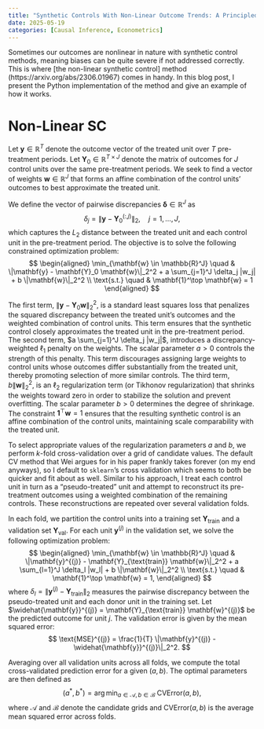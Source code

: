 ```yaml
---
title: "Synthetic Controls With Non-Linear Outcome Trends: A Principled Approach to Extrapolation"
date: 2025-05-19
categories: [Causal Inference, Econometrics]
---
```


Sometimes our outcomes are nonlinear in nature with synthetic control methods, meaning biases can be quite severe if not addressed correctly. This is where [the non-linear synthetic control] method (https://arxiv.org/abs/2306.01967) comes in handy. In this blog post, I present the Python implementation of the method and give an example of how it works.


# Non-Linear SC

Let $\mathbf{y} \in \mathbb{R}^T$ denote the outcome vector of the treated unit over $T$ pre-treatment periods. Let $\mathbf{Y}_0 \in \mathbb{R}^{T \times J}$ denote the matrix of outcomes for $J$ control units over the same pre-treatment periods. We seek to find a vector of weights $\mathbf{w} \in \mathbb{R}^J$ that forms an affine combination of the control units' outcomes to best approximate the treated unit.

We define the vector of pairwise discrepancies $\boldsymbol{\delta} \in \mathbb{R}^J$ as
$$
\delta_j = \|\mathbf{y} - \mathbf{Y}_0^{(:,j)}\|_2, \quad j = 1, \dots, J,
$$
which captures the $L_2$ distance between the treated unit and each control unit in the pre-treatment period. The objective is to solve the following constrained optimization problem:
$$
\begin{aligned}
\min_{\mathbf{w} \in \mathbb{R}^J} \quad & \|\mathbf{y} - \mathbf{Y}_0 \mathbf{w}\|_2^2 + a \sum_{j=1}^J \delta_j |w_j| + b \|\mathbf{w}\|_2^2 \\
\text{s.t.} \quad & \mathbf{1}^\top \mathbf{w} = 1
\end{aligned}
$$

The first term, $\|\mathbf{y} - \mathbf{Y}_0 \mathbf{w}\|_2^2$, is a standard least squares loss that penalizes the squared discrepancy between the treated unit's outcomes and the weighted combination of control units. This term ensures that the synthetic control closely approximates the treated unit in the pre-treatment period. The second term, $a \sum_{j=1}^J \delta_j |w_j|$, introduces a discrepancy-weighted $\ell_1$ penalty on the weights. The scalar parameter $a > 0$ controls the strength of this penalty. This term discourages assigning large weights to control units whose outcomes differ substantially from the treated unit, thereby promoting selection of more similar controls. The third term, $b \|\mathbf{w}\|_2^2$, is an $\ell_2$ regularization term (or Tikhonov regularization) that shrinks the weights toward zero in order to stabilize the solution and prevent overfitting. The scalar parameter $b > 0$ determines the degree of shrinkage. The constraint $\mathbf{1}^\top \mathbf{w} = 1$ ensures that the resulting synthetic control is an affine combination of the control units, maintaining scale comparability with the treated unit.

To select appropriate values of the regularization parameters $a$ and $b$, we perform $k$-fold cross-validation over a grid of candidate values. The default CV method that Wei argues for in his paper frankly takes forever (on my end anyways), so I default to `sklearn`'s cross validation which seems to both be quicker and fit about as well. Similar to his approach, I treat each control unit in turn as a "pseudo-treated" unit and attempt to reconstruct its pre-treatment outcomes using a weighted combination of the remaining controls. These reconstructions are repeated over several validation folds.

In each fold, we partition the control units into a training set $\mathbf{Y}_{\text{train}}$ and a validation set $\mathbf{Y}_{\text{val}}$. For each unit $\mathbf{y}^{(j)}$ in the validation set, we solve the following optimization problem:
$$
\begin{aligned}
\min_{\mathbf{w} \in \mathbb{R}^J} \quad & \|\mathbf{y}^{(j)} - \mathbf{Y}_{\text{train}} \mathbf{w}\|_2^2 + a \sum_{l=1}^J \delta_l |w_l| + b \|\mathbf{w}\|_2^2 \\
\text{s.t.} \quad & \mathbf{1}^\top \mathbf{w} = 1,
\end{aligned}
$$
where $\delta_l = \|\mathbf{y}^{(j)} - \mathbf{Y}_{\text{train}}\|_2$ measures the pairwise discrepancy between the pseudo-treated unit and each donor unit in the training set. Let $\widehat{\mathbf{y}}^{(j)} = \mathbf{Y}_{\text{train}} \mathbf{w}^{(j)}$ be the predicted outcome for unit $j$. The validation error is given by the mean squared error:
$$
\text{MSE}^{(j)} = \frac{1}{T} \|\mathbf{y}^{(j)} - \widehat{\mathbf{y}}^{(j)}\|_2^2.
$$

Averaging over all validation units across all folds, we compute the total cross-validated prediction error for a given $(a, b)$. The optimal parameters are then defined as
$$
(a^\ast, b^\ast) = \arg\min_{a \in \mathcal{A},\, b \in \mathcal{B}} \; \text{CVError}(a, b),
$$
where $\mathcal{A}$ and $\mathcal{B}$ denote the candidate grids and $\text{CVError}(a, b)$ is the average mean squared error across folds.
